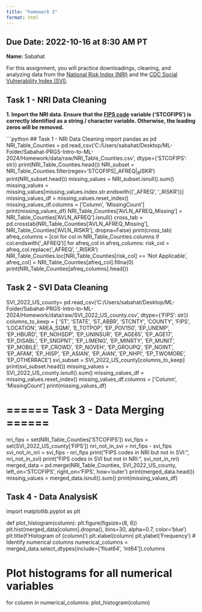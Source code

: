 ```yaml
---
title: "homework 2"
format: html
---
```


__Due Date:__ 2022-10-16 at 8:30 AM PT
---


__Name:__ Sabahat



For this assignment, you will practice downloadings, cleaning, and analyzing data from the [National Risk Index (NRI)](https://hazards.fema.gov/nri/) and the [CDC Social Vulnerability Index (SVI)](https://www.atsdr.cdc.gov/placeandhealth/svi/index.html).



## Task 1 - NRI Data Cleaning

__1. Import the NRI data. Ensure that the [FIPS code](https://en.wikipedia.org/wiki/Federal_Information_Processing_Standard_state_code) variable ('STCOFIPS') is correctly identified as a string / character variable. Otherwise, the leading zeros will be removed.__

```python
## Task 1 - NRI Data Cleaning
import pandas as pd
NRI_Table_Counties = pd.read_csv('C:/Users/sabahat/Desktop/ML-Folder/Sabahat-PRGS-Intro-to-ML-2024/Homework/data/raw/NRI_Table_Counties.csv', dtype={'STCOFIPS': str})
print(NRI_Table_Counties.head())
NRI_subset = NRI_Table_Counties.filter(regex='STCOFIPS|_AFREQ$|_RISKR$')
print(NRI_subset.head())
missing_values = NRI_subset.isnull().sum()
missing_values = missing_values[missing_values.index.str.endswith(('_AFREQ', '_RISKR'))]
missing_values_df = missing_values.reset_index()
missing_values_df.columns = ['Column', 'MissingCount']
print(missing_values_df)
NRI_Table_Counties['AVLN_AFREQ_Missing'] = NRI_Table_Counties['AVLN_AFREQ'].isnull()
cross_tab = pd.crosstab(NRI_Table_Counties['AVLN_AFREQ_Missing'], NRI_Table_Counties['AVLN_RISKR'], dropna=False)
print(cross_tab)
afreq_columns = [col for col in NRI_Table_Counties.columns if col.endswith('_AFREQ')]
for afreq_col in afreq_columns:
    risk_col = afreq_col.replace('_AFREQ', '_RISKR')
    NRI_Table_Counties.loc[NRI_Table_Counties[risk_col] == 'Not Applicable', afreq_col] = NRI_Table_Counties[afreq_col].fillna(0)
    print(NRI_Table_Counties[afreq_columns].head())

## Task 2 - SVI Data Cleaning
SVI_2022_US_county= pd.read_csv('C:/Users/sabahat/Desktop/ML-Folder/Sabahat-PRGS-Intro-to-ML-2024/Homework/data/raw/SVI_2022_US_county.csv', dtype={'FIPS': str})
columns_to_keep = [
    'ST', 'STATE', 'ST_ABBR', 'STCNTY', 'COUNTY', 'FIPS', 'LOCATION', 
    'AREA_SQMI', 'E_TOTPOP', 'EP_POV150', 'EP_UNEMP', 'EP_HBURD', 
    'EP_NOHSDP', 'EP_UNINSUR', 'EP_AGE65', 'EP_AGE17', 'EP_DISABL', 
    'EP_SNGPNT', 'EP_LIMENG', 'EP_MINRTY', 'EP_MUNIT', 'EP_MOBILE', 
    'EP_CROWD', 'EP_NOVEH', 'EP_GROUPQ', 'EP_NOINT', 'EP_AFAM', 
    'EP_HISP', 'EP_ASIAN', 'EP_AIAN', 'EP_NHPI', 'EP_TWOMORE', 'EP_OTHERRACE']
svi_subset = SVI_2022_US_county[columns_to_keep]
print(svi_subset.head())
missing_values = SVI_2022_US_county.isnull().sum()
missing_values_df = missing_values.reset_index()
missing_values_df.columns = ['Column', 'MissingCount']
print(missing_values_df)

# ======  Task 3 - Data Merging ======
nri_fips = set(NRI_Table_Counties['STCOFIPS'])
svi_fips = set(SVI_2022_US_county['FIPS'])
nri_not_in_svi = nri_fips - svi_fips
svi_not_in_nri = svi_fips - nri_fips
print("FIPS codes in NRI but not in SVI:", nri_not_in_svi)
print("FIPS codes in SVI but not in NRI:", svi_not_in_nri)
merged_data = pd.merge(NRI_Table_Counties, SVI_2022_US_county, left_on='STCOFIPS', right_on='FIPS', how='outer')
print(merged_data.head())
missing_values = merged_data.isnull().sum()
print(missing_values_df)

## Task 4 - Data AnalysisK
import matplotlib.pyplot as plt

def plot_histogram(column):
    plt.figure(figsize=(8, 6))
    plt.hist(merged_data[column].dropna(), bins=30, alpha=0.7, color='blue')
    plt.title(f'Histogram of {column}')
    plt.xlabel(column)
    plt.ylabel('Frequency')
# Identify numerical columns
numerical_columns = merged_data.select_dtypes(include=['float64', 'int64']).columns

# Plot histograms for all numerical variables
for column in numerical_columns:
    plot_histogram(column)


  
